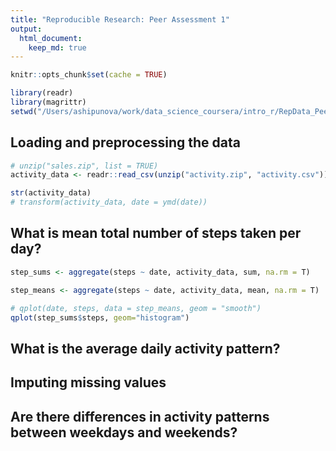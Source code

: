 ```yaml
---
title: "Reproducible Research: Peer Assessment 1"
output: 
  html_document:
    keep_md: true
---
```


```r
knitr::opts_chunk$set(cache = TRUE)

library(readr)
library(magrittr)
setwd("/Users/ashipunova/work/data_science_coursera/intro_r/RepData_PeerAssessment1/")
```

## Loading and preprocessing the data
```r
# unzip("sales.zip", list = TRUE)
activity_data <- readr::read_csv(unzip("activity.zip", "activity.csv"))

str(activity_data)
# transform(activity_data, date = ymd(date))

```


## What is mean total number of steps taken per day?

```r
step_sums <- aggregate(steps ~ date, activity_data, sum, na.rm = T)

step_means <- aggregate(steps ~ date, activity_data, mean, na.rm = T)

# qplot(date, steps, data = step_means, geom = "smooth")
qplot(step_sums$steps, geom="histogram") 

```

## What is the average daily activity pattern?



## Imputing missing values



## Are there differences in activity patterns between weekdays and weekends?
